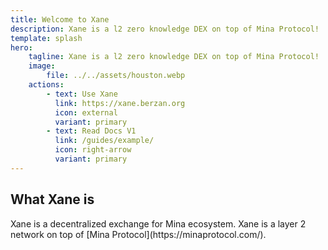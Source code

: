 ```yaml
---
title: Welcome to Xane
description: Xane is a l2 zero knowledge DEX on top of Mina Protocol!
template: splash
hero:
    tagline: Xane is a l2 zero knowledge DEX on top of Mina Protocol!
    image:
        file: ../../assets/houston.webp
    actions:
        - text: Use Xane
          link: https://xane.berzan.org
          icon: external
          variant: primary
        - text: Read Docs V1
          link: /guides/example/
          icon: right-arrow
          variant: primary
---
```



## What Xane is

<CardGrid stagger>
    <Card title="A decentralized exchange" icon="open-book">
        Xane is a decentralized exchange for Mina ecosystem.
    </Card>
    <Card title="A layer 2 network" icon="rocket">
        Xane is a layer 2 network on top of [Mina
        Protocol](https://minaprotocol.com/).
    </Card>
</CardGrid>
